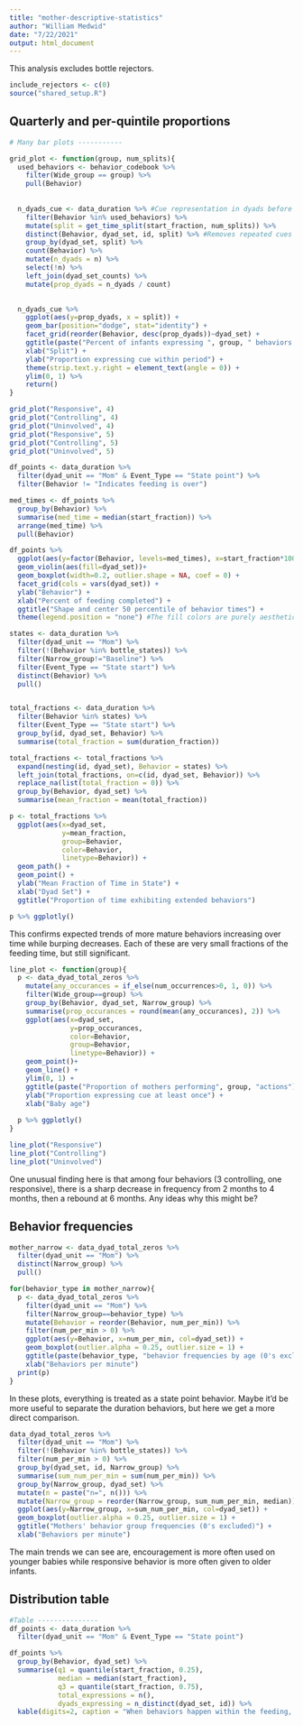```yaml
---
title: "mother-descriptive-statistics"
author: "William Medwid"
date: "7/22/2021"
output: html_document
---
```


This analysis excludes bottle rejectors.

```r
include_rejectors <- c(0)
source("shared_setup.R")
```

## Quarterly and per-quintile proportions

```r
# Many bar plots -----------

grid_plot <- function(group, num_splits){
  used_behaviors <- behavior_codebook %>% 
    filter(Wide_group == group) %>% 
    pull(Behavior)
  
  
  n_dyads_cue <- data_duration %>% #Cue representation in dyads before the requested time period
    filter(Behavior %in% used_behaviors) %>% 
    mutate(split = get_time_split(start_fraction, num_splits)) %>% 
    distinct(Behavior, dyad_set, id, split) %>% #Removes repeated cues from the same infant within the same feeding
    group_by(dyad_set, split) %>% 
    count(Behavior) %>% 
    mutate(n_dyads = n) %>% 
    select(!n) %>% 
    left_join(dyad_set_counts) %>% 
    mutate(prop_dyads = n_dyads / count)
  

  n_dyads_cue %>% 
    ggplot(aes(y=prop_dyads, x = split)) +
    geom_bar(position="dodge", stat="identity") +
    facet_grid(reorder(Behavior, desc(prop_dyads))~dyad_set) +
    ggtitle(paste("Percent of infants expressing ", group, " behaviors in each 1/", num_splits, " of feeding", sep = ""))+
    xlab("Split") +
    ylab("Proportion expressing cue within period") +
    theme(strip.text.y.right = element_text(angle = 0)) +
    ylim(0, 1) %>% 
    return()
}

grid_plot("Responsive", 4)
grid_plot("Controlling", 4)
grid_plot("Uninvolved", 4)
grid_plot("Responsive", 5)
grid_plot("Controlling", 5)
grid_plot("Uninvolved", 5)
```

```r
df_points <- data_duration %>% 
  filter(dyad_unit == "Mom" & Event_Type == "State point") %>% 
  filter(Behavior != "Indicates feeding is over")

med_times <- df_points %>% 
  group_by(Behavior) %>% 
  summarise(med_time = median(start_fraction)) %>%
  arrange(med_time) %>% 
  pull(Behavior)

df_points %>% 
  ggplot(aes(y=factor(Behavior, levels=med_times), x=start_fraction*100)) +
  geom_violin(aes(fill=dyad_set))+
  geom_boxplot(width=0.2, outlier.shape = NA, coef = 0) +
  facet_grid(cols = vars(dyad_set)) +
  ylab("Behavior") +
  xlab("Percent of feeding completed") +
  ggtitle("Shape and center 50 percentile of behavior times") +
  theme(legend.position = "none") #The fill colors are purely aesthetic so the legend is removed.
```



```r
states <- data_duration %>%
  filter(dyad_unit == "Mom") %>% 
  filter(!(Behavior %in% bottle_states)) %>% 
  filter(Narrow_group!="Baseline") %>%
  filter(Event_Type == "State start") %>% 
  distinct(Behavior) %>% 
  pull()


total_fractions <- data_duration %>%
  filter(Behavior %in% states) %>% 
  filter(Event_Type == "State start") %>%
  group_by(id, dyad_set, Behavior) %>% 
  summarise(total_fraction = sum(duration_fraction))

total_fractions <- total_fractions %>% 
  expand(nesting(id, dyad_set), Behavior = states) %>%
  left_join(total_fractions, on=c(id, dyad_set, Behavior)) %>%
  replace_na(list(total_fraction = 0)) %>% 
  group_by(Behavior, dyad_set) %>% 
  summarise(mean_fraction = mean(total_fraction))

p <- total_fractions %>% 
  ggplot(aes(x=dyad_set,
             y=mean_fraction, 
             group=Behavior, 
             color=Behavior,
             linetype=Behavior)) +
  geom_path() + 
  geom_point() +
  ylab("Mean Fraction of Time in State") +
  xlab("Dyad Set") +
  ggtitle("Proportion of time exhibiting extended behaviors")

p %>% ggplotly()
```

This confirms expected trends of more mature behaviors increasing over time while burping decreases. Each of these are very small fractions of the feeding time, but still significant.

```r
line_plot <- function(group){
  p <- data_dyad_total_zeros %>% 
    mutate(any_occurances = if_else(num_occurrences>0, 1, 0)) %>% 
    filter(Wide_group==group) %>% 
    group_by(Behavior, dyad_set, Narrow_group) %>% 
    summarise(prop_occurances = round(mean(any_occurances), 2)) %>% 
    ggplot(aes(x=dyad_set, 
               y=prop_occurances, 
               color=Behavior,
               group=Behavior,
               linetype=Behavior)) +
    geom_point()+
    geom_line() +
    ylim(0, 1) +
    ggtitle(paste("Proportion of mothers performing", group, "actions")) +
    ylab("Proportion expressing cue at least once") +
    xlab("Baby age")
  
  p %>% ggplotly()
}

line_plot("Responsive")
line_plot("Controlling")
line_plot("Uninvolved")
```

One unusual finding here is that among four behaviors (3 controlling, one responsive), there is a sharp decrease in frequency from 2 months to 4 months, then a rebound at 6 months. Any ideas why this might be?

## Behavior frequencies

```r
mother_narrow <- data_dyad_total_zeros %>% 
  filter(dyad_unit == "Mom") %>% 
  distinct(Narrow_group) %>% 
  pull()

for(behavior_type in mother_narrow){
  p <- data_dyad_total_zeros %>%
    filter(dyad_unit == "Mom") %>% 
    filter(Narrow_group==behavior_type) %>% 
    mutate(Behavior = reorder(Behavior, num_per_min)) %>% 
    filter(num_per_min > 0) %>% 
    ggplot(aes(y=Behavior, x=num_per_min, col=dyad_set)) +
    geom_boxplot(outlier.alpha = 0.25, outlier.size = 1) +
    ggtitle(paste(behavior_type, "behavior frequencies by age (0's excluded)")) + 
    xlab("Behaviors per minute")
  print(p)
}
```

In these plots, everything is treated as a state point behavior. Maybe it'd be more useful to separate the duration behaviors, but here we get a more direct comparison.

```r
data_dyad_total_zeros %>%
  filter(dyad_unit == "Mom") %>% 
  filter(!(Behavior %in% bottle_states)) %>% 
  filter(num_per_min > 0) %>% 
  group_by(dyad_set, id, Narrow_group) %>% 
  summarise(sum_num_per_min = sum(num_per_min)) %>% 
  group_by(Narrow_group, dyad_set) %>% 
  mutate(n = paste("n=", n())) %>% 
  mutate(Narrow_group = reorder(Narrow_group, sum_num_per_min, median)) %>% 
  ggplot(aes(y=Narrow_group, x=sum_num_per_min, col=dyad_set)) +
  geom_boxplot(outlier.alpha = 0.25, outlier.size = 1) +
  ggtitle("Mothers' behavior group frequencies (0's excluded)") + 
  xlab("Behaviors per minute")
```

The main trends we can see are, encouragement is more often used on younger babies while responsive behavior is more often given to older infants.

## Distribution table

```r
#Table ---------------
df_points <- data_duration %>% 
  filter(dyad_unit == "Mom" & Event_Type == "State point")

df_points %>%
  group_by(Behavior, dyad_set) %>%
  summarise(q1 = quantile(start_fraction, 0.25),
            median = median(start_fraction),
            q3 = quantile(start_fraction, 0.75), 
            total_expressions = n(), 
            dyads_expressing = n_distinct(dyad_set, id)) %>%
  kable(digits=2, caption = "When behaviors happen within the feeding, proportionally")
```
